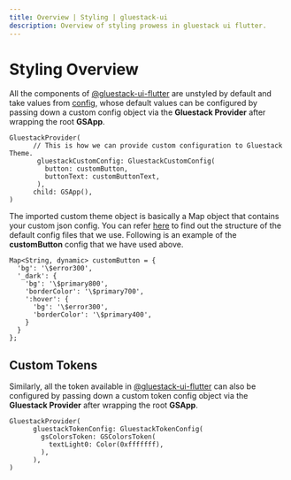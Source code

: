 ```yaml
---
title: Overview | Styling | gluestack-ui
description: Overview of styling prowess in gluestack ui flutter.
---
```



<Meta title="Styling/Overview" />

# Styling Overview

All the components of [@gluestack-ui-flutter](https://github.com/gluestack/gluestack-ui-flutter/tree/development/lib/src/widgets) are unstyled by default and take values from [config](https://github.com/gluestack/gluestack-ui-flutter/tree/development/lib/src/theme/config), whose default values can be configured by passing down a custom config object via the **Gluestack Provider** after wrapping the root **GSApp**.

```
GluestackProvider(
      // This is how we can provide custom configuration to Gluestack Theme.
       gluestackCustomConfig: GluestackCustomConfig(
         button: customButton,
         buttonText: customButtonText,
       ),
      child: GSApp(),
)
```

The imported custom theme object is basically a Map object that contains your custom json config. You can refer [here](https://github.com/gluestack/gluestack-ui-flutter/tree/development/lib/src/theme/config) to find out the structure of the default config files that we use.
Following is an example of the **customButton** config that we have used above.

```
Map<String, dynamic> customButton = {
  'bg': '\$error300',
  '_dark': {
    'bg': '\$primary800',
    'borderColor': '\$primary700',
    ':hover': {
      'bg': '\$error300',
      'borderColor': '\$primary400',
    }
  }
};
```

## Custom Tokens

Similarly, all the token available in [@gluestack-ui-flutter](https://github.com/gluestack/gluestack-ui-flutter/tree/development/lib/src/token) can also be configured by passing down a custom token config object via the **Gluestack Provider** after wrapping the root **GSApp**.

```
GluestackProvider(
      gluestackTokenConfig: GluestackTokenConfig(
        gsColorsToken: GSColorsToken(
          textLight0: Color(0xfffffff),
        ),
      ),
)
```
